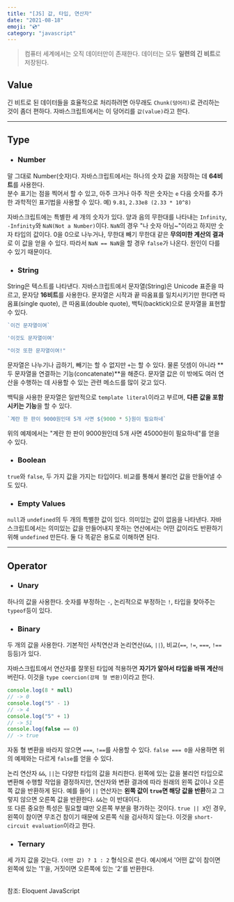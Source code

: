 ```yaml
---
title: "[JS] 값, 타입, 연산자"
date: "2021-08-18"
emoji: "💿"
category: "javascript"
---
```

> 컴퓨터 세계에서는 오직 데이터만이 존재한다. 데이터는 모두 **일련의 긴 비트**로 저장된다. 

## Value
긴 비트로 된 데이터들을 효율적으로 처리하려면 아무래도 `Chunk(덩어리)`로 관리하는 것이 좀더 편하다. 자바스크립트에서는 이 덩어리를 `값(value)`라고 한다.

***

## Type
- ### Number

말 그대로 Number(숫자)다. 자바스크립트에서는 하나의 숫자 값을 저장하는 데 **64비트**를 사용한다.  
분수 표기는 점을 찍어서 할 수 있고, 아주 크거나 아주 작은 숫자는 `e` 다음 숫자를 추가한 과학적인 표기법을 사용할 수 있다. 예) `9.81`, `2.33e8 (2.33 * 10^8)`

자바스크립트에는 특별한 세 개의 숫자가 있다. 양과 음의 무한대를 나타내는 `Infinity`, `-Infinity`와 `NaN(Not a Number)`이다. 
`NaN`의 경우 "나 숫자 아님~"이라고 하지만 숫자 타입의 값이다. 0을 0으로 나누거나, 무한대 빼기 무한대 같은 **무의미한 계산의 결과**로 이 값을 얻을 수 있다.
따라서 `NaN == NaN`을 할 경우 `false`가 나온다. 원인이 다를 수 있기 때문이다.

- ### String

String은 텍스트를 나타낸다. 자바스크립트에서 문자열(String)은 Unicode 표준을 따르고, 문자당 **16비트**를 사용한다. 문자열은 시작과 끝 따옴표를 일치시키기만 한다면 따옴표(single quote), 큰 따옴표(double quote), 백틱(backtick)으로 문자열을 표현할 수 있다.
```js
`이건 문자열이여`

'이것도 문자열이여'

"이것 또한 문자열이여!"
```
문자열은 나누기나 곱하기, 빼기는 할 수 없지만 `+`는 할 수 있다. 물론 덧셈이 아니라 **두 문자열을 연결하는 기능(concatenate)**을 해준다. 문자열 값은 이 밖에도 여러 연산을 수행하는 데 사용할 수 있는 관련 메소드를 많이 갖고 있다.

백틱을 사용한 문자열은 일반적으로 `template literal`이라고 부르며, **다른 값을 포함시키는 기능**을 할 수 있다.
```js
`계란 한 판이 9000원인데 5개 사면 ${9000 * 5}원이 필요하네`
```
위의 예제에서는 "계란 한 판이 9000원인데 5개 사면 45000원이 필요하네"를 얻을 수 있다.
- ### Boolean

`true`와 `false`, 두 가지 값을 가지는 타입이다. 비교를 통해서 불리언 값을 만들어낼 수도 있다.

- ### Empty Values

`null`과 `undefined`의 두 개의 특별한 값이 있다. 의미있는 값이 없음을 나타낸다. 자바스크립트에서는 의미있는 값을 
만들어내지 못하는 연산에서는 어떤 값이라도 반환하기 위해 `undefined` 만든다. 둘 다 똑같은 용도로 이해하면 된다.

***

## Operator
- ### Unary 

하나의 값을 사용한다. 숫자를 부정하는 `-`, 논리적으로 부정하는 `!`, 타입을 찾아주는 `typeof`등이 있다.

- ### Binary

두 개의 값을 사용한다. 기본적인 사칙연산과 논리연산(`&&`, `||`), 비교(`==`, `!=`, `===`, `!==` 등등)가 있다.  

자바스크립트에서 연산자를 잘못된 타입에 적용하면 **자기가 알아서 타입을 바꿔 계산**해버린다. 이것을 `type coercion(강제 형 변환)`이라고 한다.
```js
console.log(8 * null)
// -> 0
console.log("5" - 1)
// -> 4
console.log("5" + 1)
// -> 51
console.log(false == 0)
// -> true
```
자동 형 변환을 바라지 않으면 `===`, `!==`를 사용할 수 있다. `false === 0`을 사용하면 위의 예제와는 다르게 `false`를 얻을 수 있다.

논리 연산자 `&&`, `||`는 다양한 타입의 값을 처리한다. 왼쪽에 있는 값을 불리언 타입으로 변환해 수행할 작업을 결정하지만, 연산자와 변환 결과에 따라 원래의 왼쪽 값이나 오른쪽 값을 반환하게 된다.
예를 들어 `||` 연산자는 **왼쪽 값이 `true`면 해당 값을 반환**하고 그렇지 않으면 오른쪽 값을 반환한다. `&&`는 이 반대이다.  
또 다른 중요한 특성은 필요할 떄만 오른쪽 부분을 평가하는 것이다. `true || X`인 경우, 왼쪽이 참이면 무조건 참이기 때문에 오른쪽 식을 검사하지 않는다. 이것을 `short-circuit evaluation`이라고 한다.

- ### Ternary  

세 가지 값을 갖는다. `(어떤 값) ? 1 : 2` 형식으로 쓴다. 예시에서 '어떤 값'이 참이면 왼쪽에 있는 '1'을, 거짓이면 오른쪽에 있는 '2'를 반환한다.

<br/>
참조: Eloquent JavaScript
